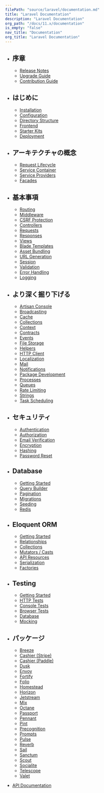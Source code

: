 ```yaml
---
filePath: "source/laravel/documentation.md"
title: "Laravel Documentation"
description: "Laravel Documentation"
org_path: "/docs/11.x/documentation"
is_empty: "false"
nav_title: "Documentation"
org_title: "Laravel Documentation"
---
```


- ## 序章

  - [Release Notes](/docs/11.x/releases)
  - [Upgrade Guide](/docs/11.x/upgrade)
  - [Contribution Guide](/docs/11.x/contributions)

- ## はじめに

  - [Installation](/docs/11.x/installation)
  - [Configuration](/docs/11.x/configuration)
  - [Directory Structure](/docs/11.x/structure)
  - [Frontend](/docs/11.x/frontend)
  - [Starter Kits](/docs/11.x/starter-kits)
  - [Deployment](/docs/11.x/deployment)

- ## アーキテクチャの概念

  - [Request Lifecycle](/docs/11.x/lifecycle)
  - [Service Container](/docs/11.x/container)
  - [Service Providers](/docs/11.x/providers)
  - [Facades](/docs/11.x/facades)

- ## 基本事項

  - [Routing](/docs/11.x/routing)
  - [Middleware](/docs/11.x/middleware)
  - [CSRF Protection](/docs/11.x/csrf)
  - [Controllers](/docs/11.x/controllers)
  - [Requests](/docs/11.x/requests)
  - [Responses](/docs/11.x/responses)
  - [Views](/docs/11.x/views)
  - [Blade Templates](/docs/11.x/blade)
  - [Asset Bundling](/docs/11.x/vite)
  - [URL Generation](/docs/11.x/urls)
  - [Session](/docs/11.x/session)
  - [Validation](/docs/11.x/validation)
  - [Error Handling](/docs/11.x/errors)
  - [Logging](/docs/11.x/logging)

- ## より深く掘り下げる

  - [Artisan Console](/docs/11.x/artisan)
  - [Broadcasting](/docs/11.x/broadcasting)
  - [Cache](/docs/11.x/cache)
  - [Collections](/docs/11.x/collections)
  - [Context](/docs/11.x/context)
  - [Contracts](/docs/11.x/contracts)
  - [Events](/docs/11.x/events)
  - [File Storage](/docs/11.x/filesystem)
  - [Helpers](/docs/11.x/helpers)
  - [HTTP Client](/docs/11.x/http-client)
  - [Localization](/docs/11.x/localization)
  - [Mail](/docs/11.x/mail)
  - [Notifications](/docs/11.x/notifications)
  - [Package Development](/docs/11.x/packages)
  - [Processes](/docs/11.x/processes)
  - [Queues](/docs/11.x/queues)
  - [Rate Limiting](/docs/11.x/rate-limiting)
  - [Strings](/docs/11.x/strings)
  - [Task Scheduling](/docs/11.x/scheduling)

- ## セキュリティ

  - [Authentication](/docs/11.x/authentication)
  - [Authorization](/docs/11.x/authorization)
  - [Email Verification](/docs/11.x/verification)
  - [Encryption](/docs/11.x/encryption)
  - [Hashing](/docs/11.x/hashing)
  - [Password Reset](/docs/11.x/passwords)

- ## Database

  - [Getting Started](/docs/11.x/database)
  - [Query Builder](/docs/11.x/queries)
  - [Pagination](/docs/11.x/pagination)
  - [Migrations](/docs/11.x/migrations)
  - [Seeding](/docs/11.x/seeding)
  - [Redis](/docs/11.x/redis)

- ## Eloquent ORM

  - [Getting Started](/docs/11.x/eloquent)
  - [Relationships](/docs/11.x/eloquent-relationships)
  - [Collections](/docs/11.x/eloquent-collections)
  - [Mutators / Casts](/docs/11.x/eloquent-mutators)
  - [API Resources](/docs/11.x/eloquent-resources)
  - [Serialization](/docs/11.x/eloquent-serialization)
  - [Factories](/docs/11.x/eloquent-factories)

- ## Testing

  - [Getting Started](/docs/11.x/testing)
  - [HTTP Tests](/docs/11.x/http-tests)
  - [Console Tests](/docs/11.x/console-tests)
  - [Browser Tests](/docs/11.x/dusk)
  - [Database](/docs/11.x/database-testing)
  - [Mocking](/docs/11.x/mocking)

- ## パッケージ

  - [Breeze](/docs/11.x/starter-kits#laravel-breeze)
  - [Cashier (Stripe)](/docs/11.x/billing)
  - [Cashier (Paddle)](/docs/11.x/cashier-paddle)
  - [Dusk](/docs/11.x/dusk)
  - [Envoy](/docs/11.x/envoy)
  - [Fortify](/docs/11.x/fortify)
  - [Folio](/docs/11.x/folio)
  - [Homestead](/docs/11.x/homestead)
  - [Horizon](/docs/11.x/horizon)
  - [Jetstream](https://jetstream.laravel.com)
  - [Mix](/docs/11.x/mix)
  - [Octane](/docs/11.x/octane)
  - [Passport](/docs/11.x/passport)
  - [Pennant](/docs/11.x/pennant)
  - [Pint](/docs/11.x/pint)
  - [Precognition](/docs/11.x/precognition)
  - [Prompts](/docs/11.x/prompts)
  - [Pulse](/docs/11.x/pulse)
  - [Reverb](/docs/11.x/reverb)
  - [Sail](/docs/11.x/sail)
  - [Sanctum](/docs/11.x/sanctum)
  - [Scout](/docs/11.x/scout)
  - [Socialite](/docs/11.x/socialite)
  - [Telescope](/docs/11.x/telescope)
  - [Valet](/docs/11.x/valet)

- [API Documentation](/api/11.x)
